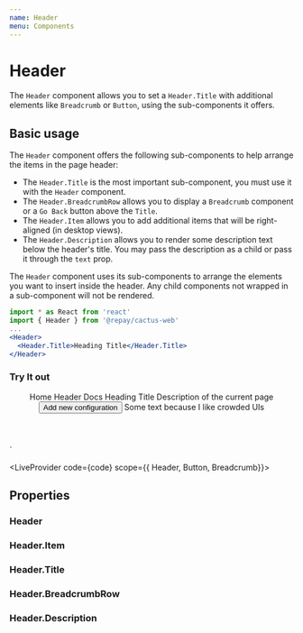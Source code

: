 ```yaml
---
name: Header
menu: Components
---
```



# Header

The `Header` component allows you to set a `Header.Title` with additional elements like `Breadcrumb` or `Button`, using the sub-components it offers.

## Basic usage

The `Header` component offers the following sub-components to help arrange the items in the page header:
  - The `Header.Title` is the most important sub-component, you must use it with the `Header` component.
  - The `Header.BreadcrumbRow` allows you to display a `Breadcrumb` component or a `Go Back` button above the `Title`.
  - The `Header.Item` allows you to add additional items that will be right-aligned (in desktop views).
  - The `Header.Description` allows you to render some description text below the header's title. You may pass the description as a child or pass it through the `text` prop.

The `Header` component uses its sub-components to arrange the elements you want to insert inside the header. Any child components not wrapped in a sub-component will not be rendered.

```jsx
import * as React from 'react'
import { Header } from '@repay/cactus-web'
...
<Header>
  <Header.Title>Heading Title</Header.Title>
</Header>
```

### Try It out

<Header>
  <Header.BreadcrumbRow>
    <Breadcrumb>
      <Breadcrumb.Item href="/">Home</Breadcrumb.Item>
      <Breadcrumb.Active>Header Docs</Breadcrumb.Active>
    </Breadcrumb>
  </Header.BreadcrumbRow>
  <Header.Title>Heading Title</Header.Title>
  <Header.Description>Description of the current page</Header.Description>
  <Header.Item>
    <Button variant="action">
      Add new configuration
    </Button>
  </Header.Item>
  <Header.Item>Some text because I like crowded UIs</Header.Item>
</Header>
`

<LiveProvider code={code} scope={{ Header, Button, Breadcrumb}}>
  <LiveEditor style={livePreviewStyle} />
  <LiveError />
  <LivePreview />
</LiveProvider>

## Properties

### Header

<PropsTable of={Header} />

### Header.Item

<PropsTable of={Header} staticProp="HeaderItem" />

### Header.Title

<PropsTable of={Header} staticProp="HeaderTitle" />

### Header.BreadcrumbRow

<PropsTable of={Header} staticProp="HeaderBreadcrumbRow" />

### Header.Description
<PropsTable of={Header} staticProp="HeaderDescription" />
